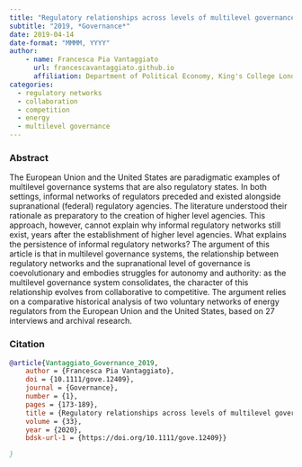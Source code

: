 ```yaml
---
title: "Regulatory relationships across levels of multilevel governance systems: From collaboration to competition" 
subtitle: "2019, *Governance*"
date: 2019-04-14
date-format: "MMMM, YYYY"
author:
    - name: Francesca Pia Vantaggiato
      url: francescavantaggiato.github.io
      affiliation: Department of Political Economy, King's College London (UK)
categories: 
  - regulatory networks
  - collaboration
  - competition
  - energy
  - multilevel governance
---
```


### Abstract

The European Union and the United States are paradigmatic examples of multilevel governance systems that are also regulatory states. In both settings, informal networks of regulators preceded and existed alongside supranational (federal) regulatory agencies. The literature understood their rationale as preparatory to the creation of higher level agencies. This approach, however, cannot explain why informal regulatory networks still exist, years after the establishment of higher level agencies. What explains the persistence of informal regulatory networks? The argument of this article is that in multilevel governance systems, the relationship between regulatory networks and the supranational level of governance is coevolutionary and embodies struggles for autonomy and authority: as the multilevel governance system consolidates, the character of this relationship evolves from collaborative to competitive. The argument relies on a comparative historical analysis of two voluntary networks of energy regulators from the European Union and the United States, based on 27 interviews and archival research.

### Citation

``` bibtex
@article{Vantaggiato_Governance_2019,
    author = {Francesca Pia Vantaggiato},
    doi = {10.1111/gove.12409},
    journal = {Governance},
    number = {1},
    pages = {173-189},
    title = {Regulatory relationships across levels of multilevel governance systems: From collaboration to competition},
    volume = {33},
    year = {2020},
    bdsk-url-1 = {https://doi.org/10.1111/gove.12409}}

}
```
